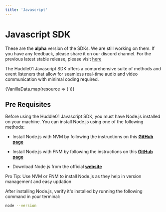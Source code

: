 ```yaml
---
title: 'Javascript'
---
```



# Javascript SDK

<Callout>
  These are the <b>alpha</b> version of the SDKs. We are still working on them. If you have any feedback, please share it on our discord channel. For the previous latest stable release, please visit <a className="text-bold underline" href="https://legacy.docs.huddle01.com/docs">here</a>
</Callout>


The Huddle01 Javascript SDK offers a comprehensive suite of methods and event listeners that allow for seamless real-time audio and video communication with minimal coding required.

<div className="my-16 xl:max-w-none">
  <div className="not-prose mt-4 grid grid-cols-1 gap-8 sm:grid-cols-2 xl:grid-cols-3">
    {VanillaData.map(resource => (
      <GradientCard key={resource.href} resource={resource} />
    ))}
  </div>
</div>

## Pre Requisites

Before using the Huddle01 Javascript SDK, you must have Node.js installed on your machine. You can install Node.js using one of the following methods:

- Install Node.js with NVM by following the instructions on this **[GitHub page](https://github.com/nvm-sh/nvm)**

- Install Node.js with FNM by following the instructions on this **[GitHub page](https://github.com/Schniz/fnm)**

- Download Node.js from the official **[website](https://nodejs.org/)**

<Callout>
  Pro Tip: Use NVM or FNM to install Node.js as they help in version management
  and easy updation
</Callout>

After installing Node.js, verify it's installed by running the following command in your terminal:

```bash
node --version
```

